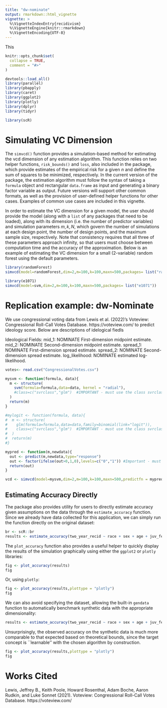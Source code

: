 ```yaml
---
title: "dw-nominate"
output: rmarkdown::html_vignette
vignette: >
  %\VignetteIndexEntry{recidivism}
  %\VignetteEngine{knitr::rmarkdown}
  %\VignetteEncoding{UTF-8}
---
```

This
```r
knitr::opts_chunk$set(
  collapse = TRUE,
  comment = "#>"
)
```

```r
devtools::load_all()
library(parallel)
library(pbapply)
library(caret)
library(ggplot2)
library(plotly)
library(dplyr)
library(tidyr)
```

```r

library(scR)
```

# Simulating VC Dimension

The `simvcd()` function provides a simulation-based method for estimating the vcd dimension of any estimation algorithm. This function relies on two helper functions, `risk_bounds()` and `loss`, also included in the package, which provide estimates of the empirical risk for a given $n$ and define the sum of squares to be minimized, respectively. In the current version of the package, the estimation algorithm must follow the syntax of taking a `formula` object and rectangular `data.frame` as input and generating a binary factor variable as output. Future versions will support other common formats, as well as the provision of user-defined helper functions for other cases. Examples of common use cases are included in this vignette. 

In order to estimate the VC dimension for a given model, the user should provide the model (along with a `list` of any packages that need to be loaded), along with its dimension (i.e. the number of predictor variables) and simulation parameters $m,k,N$, which govern the number of simulations at each design point, the number of design points, and the maximum sample size, respectively. Note that consistency requires that all three of these parameters approach infinity, so that users must choose between computation time and the accuracy of the approximation. Below is an example of estimating the VC dimension for a small (2-variable) random forest using the default parameters. 

```r
library(randomForest)
simvcd(model=randomForest,dim=2,m=100,k=100,maxn=500,packages= list("randomForest"))
```

```r
library(e1071)
simvcd(model=svm,dim=2,m=100,k=100,maxn=500,packages= list("e1071"))
```


# Replication example: dw-Nominate

We use congressional voting data from Lewis et al.  (2022)'s Voteview: Congressional Roll-Call Votes Database. https://voteview.com/ to predict ideology score. Below are descriptions of idelogical fiedls 

Ideological Fields:
mid_1: NOMINATE First-dimension midpoint estimate.
mid_2: NOMINATE Second-dimension midpoint estimate.
spread_1: NOMINATE First-dimension spread estimate.
spread_2: NOMINATE Second-dimension spread estimate.
log_likelihood: NOMINATE estimated log-likelihood.


```r
votes<- read.csv("CongressionalVotes.csv")
```


```r
mysvm <- function(formula, data){
  m <- structure(
    svm(formula=formula,data=data, kernel = "radial"),
    #class=c("svrclass","glm")  #IMPORTANT - must use the class svrclass to work correctly
  )
  return(m)
}

#mylogit <- function(formula, data){
#  m <- structure(
#    glm(formula=formula,data=data,family=binomial(link="logit")),
#    class=c("svrclass","glm")  #IMPORTANT - must use the class svrclass to work correctly
#  )
#  return(m)
#}

mypred <- function(m,newdata){
  out <- predict(m,newdata,type="response")
  out <- factor(ifelse(out>0,1,0),levels=c("0","1")) #Important - must specify levels to account for possibility of all observations being classified into the same class in smaller samples
  return(out)
}

vcd <- simvcd(model=mysvm,dim=2,m=100,k=100,maxn=500,predictfn = mypred) #Takes about 20 minutes to run on mid-range test machine (Intel i5-11600K CPU)
```



## Estimating Accuracy Directly

The package also provides utility for users to directly estimate accuracy given assumptions on the data through the `estimate_accuracy` function. Since we already have data collected for this application, we can simply run the function directly on the original dataset:

```r
br <- scR::br
results <- estimate_accuracy(two_year_recid ~ race + sex + age + juv_fel_count + juv_misd_count + priors_count + charge_degree..misd.fel.,mylogit,br,predictfn = mypred)
```

The `plot_accuracy` function also provides a useful helper to quickly display the results of the simulation graphically using either the `ggplot2` or `plotly` libraries:

```r
fig <- plot_accuracy(results)
fig
```

Or, using `plotly`:

```r
fig <- plot_accuracy(results,plottype = "plotly")
fig
```

We can also avoid specifying the dataset, allowing the built-in `gendata` function to automatically benchmark synthetic data with the appropriate dimensionality:

```r
results <- estimate_accuracy(two_year_recid ~ race + sex + age + juv_fel_count + juv_misd_count + priors_count + charge_degree..misd.fel.,mylogit,maxn=nrow(br),dim=7,predictfn = mypred)
```
Unsurprisingly, the observed accuracy on the synthetic data is much more comparable to that expected based on theoretical bounds, since the target concept is ``learnable'' with the chosen algorithm by construction.

```r
fig <- plot_accuracy(results,plottype = "plotly")
fig
```


# Works Cited
Lewis, Jeffrey B., Keith Poole, Howard Rosenthal, Adam Boche, Aaron Rudkin, and Luke Sonnet (2021). Voteview: Congressional Roll-Call Votes Database. https://voteview.com/
